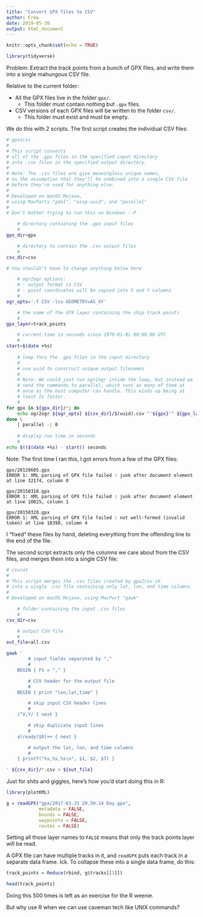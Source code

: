 ```yaml
---
title: "Convert GPX files to CSV"
author: Frew
date: 2019-05-30
output: html_document
---
```


```r
knitr::opts_chunk$set(echo = TRUE)
```

```r
library(tidyverse)
```

Problem: Extract the track points from a bunch of GPX files, and write them into a single mahungous CSV file.

Relative to the current folder:

  - All the GPX files live in the folder `gpx/`.
    - This folder must contain nothing but `.gpx` files.
  - CSV versions of each GPX files will be written to the folder `csv/`.
    - This folder must exist and must be empty.

We do this with 2 scripts. The first script creates the individual CSV files:

```bash
# gpx2csv
#
# This script converts
# all of the .gpx files in the specified input directory
# into .csv files in the specified output directory.
# 
# Note: The .csv files are give meaningless unique names,
# on the assumption that they'll be combined into a single CSV file
# before they're used for anything else.
#
# Developed on macOS Mojave,
# using MacPorts "gdal", "ossp-uuid", and "parallel"
#
# Don't bother trying to run this on Windows :-P

    # directory containing the .gpx input files
    #
gpx_dir=gpx

    # directory to contain the .csv output files
    #
csv_dir=csv

# You shouldn't have to change anything below here

    # ogr2ogr options:
    # - output format is CSV
    # - point coordinates will be copied into X and Y columns
    #
ogr_opts='-f CSV -lco GEOMETRY=AS_XY'

    # the name of the GPX layer containing the ship track points
    #
gpx_layer=track_points

    # current time in seconds since 1970-01-01 00:00:00 UTC
    #
start=$(date +%s)
 
    # loop thru the .gpx files in the input directory
    #
    # use uuid to construct unique output filenames
    #
    # Note: We could just run ogr2ogr inside the loop, but instead we
    # send the commands to parallel, which runs as many of them at
    # once as the host computer can handle. This winds up being at
    # least 2x faster.
    #
for gpx in ${gpx_dir}/*; do
    echo ogr2ogr ${ogr_opts} ${csv_dir}/$(uuid).csv "'${gpx}'" ${gpx_layer}
done \
    | parallel -j 0
    
    # display run time in seconds
    #
echo $(($(date +%s) - start)) seconds
```

Note: The first time I ran this, I got errors from a few of the GPX files:

```
gpx/20120605.gpx
ERROR 1: XML parsing of GPX file failed : junk after document element at line 32174, column 0

gpx/20150318.gpx
ERROR 1: XML parsing of GPX file failed : junk after document element at line 10025, column 1

gpx/20150320.gpx
ERROR 1: XML parsing of GPX file failed : not well-formed (invalid token) at line 18390, column 4
```

I "fixed" these files by hand, deleting everything from the offending line to the end of the file.

The second script extracts only the columns we care about from the CSV files, and merges them into a single CSV file:

```bash
# csvcat
#
# This script merges the .csv files created by gpx2csv.sh
# into a single .csv file containing only lat, lon, and time columns
#
# Developed on macOS Mojave, using MacPort "gawk"

    # folder containing the input .csv files
    #
csv_dir=csv

    # output CSV file
    #
out_file=all.csv

gawk '
        # input fields separated by ","
        #
    BEGIN { FS = "," }

        # CSV header for the output file
        #
    BEGIN { print "lon,lat,time" }

        # skip input CSV header lines
        #
    /^X,Y/ { next }

        # skip duplicate input lines
        #
    already[$0]++ { next }

        # output the lat, lon, and time columns
        #
    { printf("%s,%s,%s\n", $1, $2, $7) }

' ${csv_dir}/*.csv > ${out_file}
```

Just for shits and giggles, here's how you'd start doing this in R:

```r
library(plotKML)

g = readGPX("gpx/2017-03-31 20.50.14 Day.gpx",
            metadata = FALSE,
            bounds = FALSE,
            waypoints = FALSE,
            routes = FALSE)
```

Setting all those layer names to `FALSE` means that only the track points layer will be read.

A GPX file can have multiple tracks in it, and `readGPX` puts each track in a separate data frame. Ick. To collapse these into a single data frame, do this:

```r
track_points = Reduce(rbind, g$tracks[[1]])

head(track_points)
```

Doing this 500 times is left as an exercise for the R weenie.

But why use R when we can use caveman tech like UNIX commands?